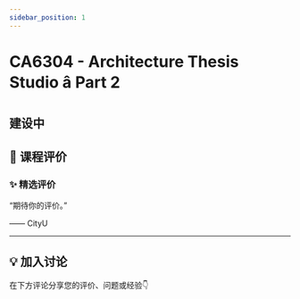 ```yaml
---
sidebar_position: 1
---
```



# CA6304 - Architecture Thesis Studio â Part 2

## 建设中

## **💬 课程评价**

### ✨ **精选评价**
<div className={commentStyles.commentBox}>
    <p className={commentStyles.commentText}>
        “期待你的评价。”
    </p>
    <p className={commentStyles.commentAuthor}>—— CityU</p>
</div>

---

## **💡 加入讨论**

在下方评论分享您的评价、问题或经验👇
<Utterances />
